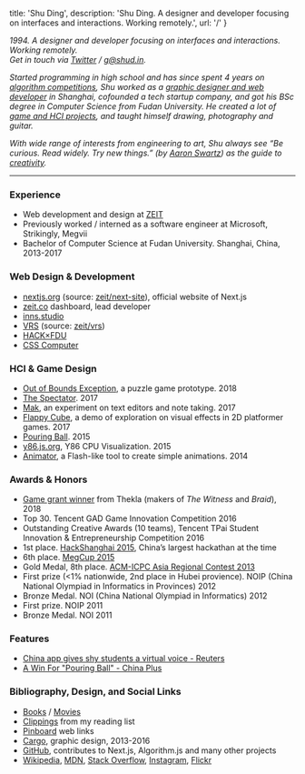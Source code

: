 
  title: 'Shu Ding',
  description: 'Shu Ding. A designer and developer focusing on interfaces and interactions. Working remotely.',
  url: '/'
}


_1994. A designer and developer focusing on interfaces and interactions. Working remotely._  
_Get in touch via [Twitter](https://twitter.com/shuding\_) / [g@shud.in](mailto:g@shud.in)._

_Started programming in high school and has since spent 4 years on [algorithm competitions](#awards--honors), 
Shu worked as a [graphic designer and web developer](#web-design--development) in Shanghai, cofounded a tech startup company, and got his BSc degree in Computer Science from Fudan University. He created a lot of [game and HCI projects](#hci--game-design), and taught himself drawing, photography and guitar._

_With wide range of interests from engineering to art, Shu always see “Be curious. Read widely. Try new things.”
(by [Aaron Swartz](http://aaronsw.com)) as the guide to [creativity](https://spectrum.mit.edu/winter-2017/neri-oxmans-krebs-cycle-of-creativity)._

---

### Experience
- Web development and design at [ZEIT](https://zeit.co/about)
- Previously worked / interned as a software engineer at Microsoft, Strikingly, Megvii
- Bachelor of Computer Science at Fudan University. Shanghai, China, 2013-2017

### Web Design & Development
- [nextjs.org](https://nextjsorg.now.sh) (source: [zeit/next-site](https://github.com/zeit/next-site)), official website of Next.js
- [zeit.co](https://zeit.co) dashboard, lead developer
- [inns.studio](https://inns.studio)
- [VRS](https://v-r-s.now.sh/edit/?id=1) (source: [zeit/vrs](https://github.com/zeit/vrs))
- [HACK×FDU](http://fdu2016.hackx.org)
- [CSS Computer](https://github.com/quietshu/css-computer)

### HCI & Game Design
- [Out of Bounds Exception](https://twitter.com/cyatheatree/status/988836359518351360), a puzzle game prototype. 2018
- [The Spectator](http://cyatheatree.com/projects/the-spectator.html). 2017
- [Mak](https://inns.studio/mak), an experiment on text editors and note taking. 2017
- [Flappy Cube](https://github.com/quietshu/flappy-cube), a demo of exploration on visual effects in 2D platformer games. 2017
- [Pouring Ball](http://cyatheatree.com/projects/pouring-ball.html). 2015
- [y86.js.org](https://y86.js.org), Y86 CPU Visualization. 2015
- [Animator](https://github.com/quietshu/animator), a Flash-like tool to create simple animations. 2014

### Awards & Honors
- [Game grant winner](http://the-witness.net/news/2018/06/congratulations-to-the-grant-recipients/) from Thekla (makers of _The Witness_ and _Braid_), 2018
- Top 30. Tencent GAD Game Innovation Competition 2016
- Outstanding Creative Awards (10 teams), Tencent TPai Student Innovation & Entrepreneurship Competition 2016
- 1st place. [HackShanghai 2015](http://2015.hackshanghai.com), China’s largest hackathan at the time
- 6th place. [MegCup 2015](https://2015.megcup.com)
- Gold Medal, 8th place. [ACM-ICPC Asia Regional Contest 2013](https://icpc.baylor.edu/regionals/finder/chengdu-2013/standings)
- First prize (<1% nationwide, 2nd place in Hubei provience). NOIP (China National Olympiad in Informatics in Provinces) 2012
- Bronze Medal. NOI (China National Olympiad in Informatics) 2012
- First prize. NOIP 2011
- Bronze Medal. NOI 2011

### Features
- [China app gives shy students a virtual voice - Reuters](https://www.reuters.com/video/2015/12/04/china-app-gives-shy-students-a-virtual-v?videoId=366561295)
- [A Win For "Pouring Ball" - China Plus](http://english.cri.cn/7146/2015/12/01/3481s906479.htm)

### Bibliography, Design, and Social Links
- [Books](https://book.douban.com/people/ParabolaWorld/collect?start=0&sort=time&rating=all&filter=all&mode=list) / [Movies](https://movie.douban.com/people/ParabolaWorld/collect?sort=time&amp;start=0&amp;filter=all&amp;mode=list&amp;tags_sort=count)
- [Clippings](https://getpocket.com/@parabola_ds) from my reading list
- [Pinboard](https://pinboard.in/u:parabola) web links
- [Cargo](https://cargocollective.com/quietshu), graphic design, 2013-2016
- [GitHub](https://github.com/quietshu), contributes to Next.js, Algorithm.js and many other projects
- [Wikipedia](https://zh.wikipedia.org/w/index.php?title=Special:%E7%94%A8%E6%88%B7%E8%B4%A1%E7%8C%AE&offset=&limit=500&contribs=user&target=Iamds&namespace=2&nsInvert=1&tagfilter=&start=&end=), [MDN](https://developer.mozilla.org/en-US/profiles/shuding), [Stack Overflow](https://stackoverflow.com/users/2424786/shu-ding), [Instagram](https://instagram.com/_shuding), [Flickr](https://www.flickr.com/photos/shuding/)
